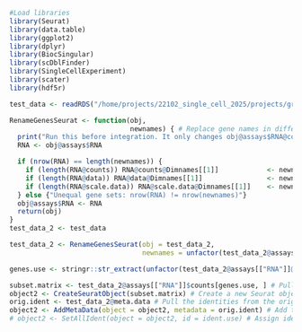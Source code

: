 
```r
#Load libraries
library(Seurat)
library(data.table)
library(ggplot2)
library(dplyr)
library(BiocSingular)
library(scDblFinder)
library(SingleCellExperiment)
library(scater)
library(hdf5r)
```

```r
test_data <- readRDS("/home/projects/22102_single_cell_2025/projects/group_1/d72106bd-d03b-45e6-a0fa-ca2a831ef092.rds")
```


```r
RenameGenesSeurat <- function(obj,
                              newnames) { # Replace gene names in different slots of a Seurat object. Run this before integration. Run this before integration. It only changes obj@assays$RNA@counts, @data and @scale.data.
  print("Run this before integration. It only changes obj@assays$RNA@counts, @data and @scale.data.")
  RNA <- obj@assays$RNA

  if (nrow(RNA) == length(newnames)) {
    if (length(RNA@counts)) RNA@counts@Dimnames[[1]]            <- newnames
    if (length(RNA@data)) RNA@data@Dimnames[[1]]                <- newnames
    if (length(RNA@scale.data)) RNA@scale.data@Dimnames[[1]]    <- newnames
  } else {"Unequal gene sets: nrow(RNA) != nrow(newnames)"}
  obj@assays$RNA <- RNA
  return(obj)
}
test_data_2 <- test_data

test_data_2 <- RenameGenesSeurat(obj = test_data_2,
                                 newnames = unfactor(test_data_2@assays[["RNA"]]@meta.features[["feature_name"]]))
```
```r
genes.use <- stringr::str_extract(unfactor(test_data_2@assays[["RNA"]]@meta.features[["feature_name"]]), pattern = "^(?!ENSG).+") |> na.omit()

subset.matrix <- test_data_2@assays[["RNA"]]$counts[genes.use, ] # Pull the raw expression matrix from the original Seurat object containing only the genes of interest
object2 <- CreateSeuratObject(subset.matrix) # Create a new Seurat object with just the genes of interest
orig.ident <- test_data_2@meta.data # Pull the identities from the original Seurat object as a data.frame
object2 <- AddMetaData(object = object2, metadata = orig.ident) # Add the idents to the meta.data slot
# object2 <- SetAllIdent(object = object2, id = ident.use) # Assign identities for the new Seurat object
```

